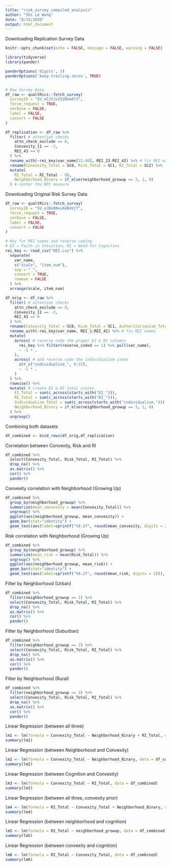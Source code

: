 ```yaml
---
title: "risk_survey_compiled_analysis"
author: "Shi Le Wong"
date: "8/15/2020"
output: html_document
---
```

Downloading Replication Survey Data
```r
knitr::opts_chunk$set(echo = FALSE, message = FALSE, warning = FALSE)

library(tidyverse)
library(pander)

panderOptions('digits', 3)
panderOptions('keep.trailing.zeros', TRUE)


# Raw Survey Data
df_raw <- qualtRics::fetch_survey(
  surveyID = "SV_eCJtJv152Bnm873",
  force_request = TRUE,
  verbose = FALSE,
  label = FALSE,
  convert = FALSE
)

df_replication <- df_raw %>% 
  filter( # attention checks
    attn_check_exclude == 0,
    Convexity_11 == -2,
    REI_43 == 0
  ) %>% 
  rename_with(~rei_key$var_name[21:40], REI_23:REI_42) %>% # fix REI names
  rename(Convexity_Total = SC0, Risk_Total = SC1, RI_Total = SC2) %>%
  mutate(
    RI_Total = RI_Total - 80,
    Neighborhood_Binary = if_else(neighborhood_growup == 3, 1, 0)
  ) # center the NFC measure
```

Downloading Original Risk Survey Data
```r
df_raw <- qualtRics::fetch_survey(
  surveyID = "SV_eJ8x8NxuXeB4VjT",
  force_request = TRUE,
  verbose = FALSE,
  label = FALSE,
  convert = FALSE
)

# Key for REI names and reverse coding
# EI = Faith in Intuition; RI = Need for Cognition
rei_key <- read_csv("REI.csv") %>% 
  separate(
    var_name, 
    c("scale", "item_num"),
    sep = "_",
    convert = TRUE,
    remove = FALSE
  ) %>% 
  arrange(scale, item_num) 

df_orig <- df_raw %>% 
  filter( # attention checks
    attn_check_exclude == 0,
    Convexity_11 == -2,
    REI_43 == 0
  ) %>% 
  rename(Convexity_Total = SC0, Risk_Total = SC1, Authoritarianism_Total = SC2) %>% 
  rename_with(~rei_key$var_name, REI_1:REI_42) %>% # fix REI names
  mutate( 
    across( # reverse code the proper EI & RI columns
      rei_key %>% filter(reverse_coded == 1) %>% pull(var_name), 
      ~ -1 * .
    ),
    across( # and reverse code the individualism items
      str_c("individualism_", 8:15),
      ~ -1 * .
    )
  ) %>% 
  rowwise() %>% 
  mutate( # create EI & RI total scores
    EI_Total = sum(c_across(starts_with("EI_"))),
    RI_Total = sum(c_across(starts_with("RI_"))),
    Individualism_Total = sum(c_across(starts_with("individualism_"))),
    Neighborhood_Binary = if_else(neighborhood_growup == 3, 1, 0)
  ) %>% 
  ungroup()
```

Combining both datasets
```r
df_combined <- bind_rows(df_orig,df_replication)
```

Correlation between Convexity, Risk and RI
```r
df_combined %>% 
  select(Convexity_Total, Risk_Total, RI_Total) %>% 
  drop_na() %>%
  as.matrix() %>% 
  cor() %>% 
  pander()
```

Convexity correlation with Neighborhood (Growing Up)
```r
df_combined %>%
  group_by(neighborhood_growup) %>%
  summarize(mean_convexity = mean(Convexity_Total)) %>%
  ungroup() %>%
  ggplot(aes(neighborhood_growup, mean_convexity)) + 
  geom_bar(stat="identity") +
  geom_text(aes(label=sprintf("%0.2f", round(mean_convexity, digits = 2))), vjust=0)
```

Risk correlation with Neighborhood (Growing Up)
```r
df_combined %>%
  group_by(neighborhood_growup) %>%
  summarize(mean_risk = mean(Risk_Total)) %>%
  ungroup() %>%
  ggplot(aes(neighborhood_growup, mean_risk)) + 
  geom_bar(stat="identity") +
  geom_text(aes(label=sprintf("%0.2f", round(mean_risk, digits = 2))), vjust=0)
```


Filter by Neighborhood (Urban)
```r
df_combined %>% 
  filter(neighborhood_growup == 1) %>%
  select(Convexity_Total, Risk_Total, RI_Total) %>% 
  drop_na() %>%
  as.matrix() %>% 
  cor() %>% 
  pander()
```
Filter by Neighborhood (Suburban)
```r
df_combined %>% 
  filter(neighborhood_growup == 2) %>%
  select(Convexity_Total, Risk_Total, RI_Total) %>% 
  drop_na() %>%
  as.matrix() %>% 
  cor() %>% 
  pander()
```

Filter by Neighborhood (Rural)
```r
df_combined %>% 
  filter(neighborhood_growup == 3) %>%
  select(Convexity_Total, Risk_Total, RI_Total) %>% 
  drop_na() %>%
  as.matrix() %>% 
  cor() %>% 
  pander()
```

Linear Regression (between all three)
```r
lm1 <- lm(formula = Convexity_Total ~ Neighborhood_Binary + RI_Total, data = df_combined)
summary(lm1)
```

Linear Regression (between Neighborhood and Convexity)
```r
lm2 <- lm(formula = Convexity_Total ~ Neighborhood_Binary, data = df_combined)
summary(lm2)
```

Linear Regression (between Cognition and Convexity)
```r
lm3 <- lm(formula = Convexity_Total ~ RI_Total, data = df_combined)
summary(lm3)
```

Linear Regression (between all three, convexity prior)
```r
lm4 <- lm(formula = RI_Total ~ Convexity_Total + Neighborhood_Binary, data = df_combined)
summary(lm4)
```

Linear Regression (between neighborhood and cognition)
```r
lm5 <- lm(formula = RI_Total ~ neighborhood_growup, data = df_combined)
summary(lm5)
```

Linear Regression (between convexity and cognition)
```r
lm6 <- lm(formula = RI_Total ~ Convexity_Total, data = df_combined)
summary(lm6)
```
